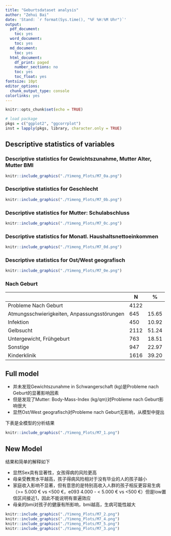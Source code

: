 ```yaml
---
title: "Geburtsdataset analysis"
author: "Zehui Bai"
date: 'Stand: `r format(Sys.time(), "%F %H:%M Uhr")`'
output:
  pdf_document:
    toc: yes
  word_document:
    toc: yes
  md_document:
    toc: yes
  html_document:
    df_print: paged
    number_sections: no
    toc: yes
    toc_float: yes
fontsize: 10pt
editor_options:
  chunk_output_type: console
colorlinks: yes
---
```


```r
knitr::opts_chunk$set(echo = TRUE)

# load package
pkgs = c("ggplot2", "ggcorrplot")
inst = lapply(pkgs, library, character.only = TRUE) 
```

## Descriptive statistics of variables

### Descriptive statistics for Gewichtszunahme, Mutter Alter, Mutter BMI

```r
knitr::include_graphics("./Yimeng_Plots/M7_0a.png")
```


### Descriptive statistics for Geschlecht

```r
knitr::include_graphics("./Yimeng_Plots/M7_0b.png")
```

### Descriptive statistics for Mutter: Schulabschluss

```r
knitr::include_graphics("./Yimeng_Plots/M7_0c.png")
```

### Descriptive statistics for Monatl. Haushaltsnettoeinkommen

```r
knitr::include_graphics("./Yimeng_Plots/M7_0d.png")
```

### Descriptive statistics for Ost/West geografisch

```r
knitr::include_graphics("./Yimeng_Plots/M7_0e.png")
```

### Nach Geburt 

|                                             | N    | %     |
|---------------------------------------------|------|-------|
| Probleme Nach Geburt                        | 4122 |       |
| Atmungsschwierigkeiten, Anpassungsstörungen | 645  | 15.65 |
| Infektion                                   | 450  | 10.92 |
| Gelbsucht                                   | 2112 | 51.24 |
| Untergewicht, Frühgeburt                    | 763  | 18.51 |
| Sonstige                                    | 947  | 22.97 |
| Kinderklinik                                | 1616 | 39.20 |


 
## Full model

* 并未发现Gewichtszunahme in Schwangerschaft (kg)是Probleme nach Geburt的显著影响因素
* 但是发现了Mutter: Body-Mass-Index (kg/qm)对Probleme nach Geburt影响很大
* 显然Ost/West geografisch对Probleme nach Geburt无影响，从模型中提出

下表是全模型的分析结果

```r
knitr::include_graphics("./Yimeng_Plots/M7_1.png")
```


## New Model

结果和简单的解释如下

* 显然Sex具有显著性，女孩得病的风险更高
* 母亲受教育水平越高，孩子得病风险相对于没有毕业的人的孩子越小
* 家庭收入影响不显著，但有意思的是特别高收入人群的孩子相反更容易生病 （>= 5.000 € vs <500 €，e093 4.000 - < 5.000 € vs <500 €）但是low置信区间接近1，因此不能说明有普遍效应
* 母亲的bmi对孩子的健康有所影响，bmi越高，生病可能性越大


```r
knitr::include_graphics("./Yimeng_Plots/M7_2.png")
knitr::include_graphics("./Yimeng_Plots/M7_4.png")
knitr::include_graphics("./Yimeng_Plots/M7_5.png")
knitr::include_graphics("./Yimeng_Plots/M7_3.png")
```







